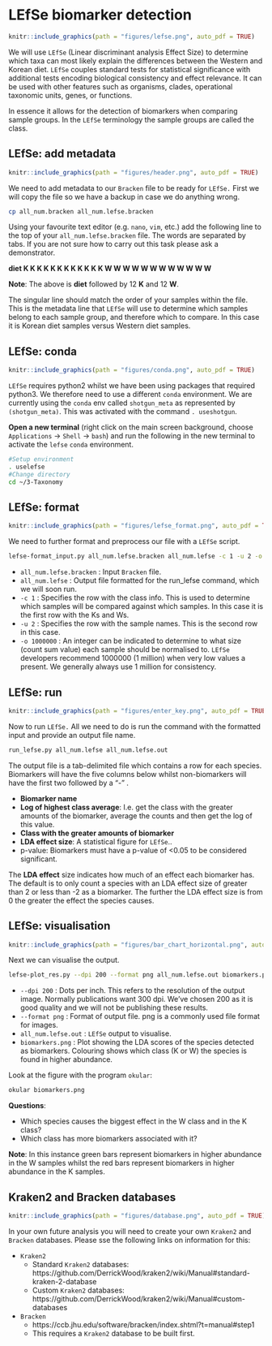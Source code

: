 # LEfSe biomarker detection
```r
knitr::include_graphics(path = "figures/lefse.png", auto_pdf = TRUE)
```

We will use `LEfSe` (Linear discriminant analysis Effect Size) to determine which taxa can most likely explain the differences between the Western and Korean diet. `LEfSe` couples standard tests for statistical significance with additional tests encoding biological consistency and effect relevance. It can be used with other features such as organisms, clades, operational taxonomic units, genes, or functions.

In essence it allows for the detection of biomarkers when comparing sample groups. In the `LEfSe` terminology the sample groups are called the class.

## LEfSe: add metadata {#kraken2_lefse_metadata}
```r
knitr::include_graphics(path = "figures/header.png", auto_pdf = TRUE)
```

We need to add metadata to our `Bracken` file to be ready for `LEfSe.` First we will copy the file so we have a backup in case we do anything wrong.

```bash
cp all_num.bracken all_num.lefse.bracken
```

Using your favourite text editor (e.g. `nano`, `vim`, etc.) add the following line to the top of your `all_num.lefse.bracken` file. The words are separated by tabs. If you are not sure how to carry out this task please ask a demonstrator.

__diet	K	K	K	K	K	K	K	K	K	K	K	K	W	W	W	W	W	W	W	W	W	W	W	W__

__Note__: The above is __diet__ followed by 12 __K__ and 12 __W__.

The singular line should match the order of your samples within the file. This is the metadata line that `LEfSe` will use to determine which samples belong to each sample group, and therefore which to compare. In this case it is Korean diet samples versus Western diet samples.

## LEfSe: conda
```r
knitr::include_graphics(path = "figures/conda.png", auto_pdf = TRUE)
```

`LEfSe` requires python2 whilst we have been using packages that required python3. We therefore need to use a different `conda` environment. We are currently using the `conda` env called `shotgun_meta` as represented by `(shotgun_meta)`. This was activated with the command `. useshotgun`.

__Open a new terminal__ (right click on the main screen background, choose `Applications` -> `Shell` -> `bash`) and run the following in the new terminal to activate the `lefse` `conda` environment.

```bash
#Setup environment
. uselefse
#Change directory
cd ~/3-Taxonomy
```

## LEfSe: format
```r
knitr::include_graphics(path = "figures/lefse_format.png", auto_pdf = TRUE)
```

We need to further format and preprocess our file with a `LEfSe` script.

```bash
lefse-format_input.py all_num.lefse.bracken all_num.lefse -c 1 -u 2 -o 1000000
```

- `all_num.lefse.bracken` : Input `Bracken` file.
- `all_num.lefse` : Output file formatted for the run_lefse command, which we will soon run.
- `-c 1` : Specifies the row with the class info. This is used to determine which samples will be compared against which samples. In this case it is the first row with the Ks and Ws.
- `-u 2` : Specifies the row with the sample names. This is the second row in this case.
- `-o 1000000` : An integer can be indicated to determine to what size (count sum value) each sample should be normalised to. `LEfSe` developers recommend 1000000 (1 million) when very low values a present. We generally always use 1 million for consistency.

## LEfSe: run
```r
knitr::include_graphics(path = "figures/enter_key.png", auto_pdf = TRUE)
``` 

Now to run `LEfSe.` All we need to do is run the command with the formatted input and provide an output file name.

```bash
run_lefse.py all_num.lefse all_num.lefse.out
```

The output file is a tab-delimited file which contains a row for each species. Biomarkers will have the five columns below whilst non-biomarkers will have the first two followed by a "-" .

- __Biomarker name__
- __Log of highest class average__: I.e. get the class with the greater amounts of the biomarker, average the counts and then get the log of this value.
- __Class with the greater amounts of biomarker__
- __LDA effect size__: A statistical figure for `LEfSe`..
- p-value: Biomarkers must have a p-value of <0.05 to be considered significant.

The __LDA effect__ size indicates how much of an effect each biomarker has. The default is to only count a species with an LDA effect size of greater than 2 or less than -2 as a biomarker. The further the LDA effect size is from 0 the greater the effect the species causes.

## LEfSe: visualisation
```r
knitr::include_graphics(path = "figures/bar_chart_horizontal.png", auto_pdf = TRUE)
``` 

Next we can visualise the output.

```bash
lefse-plot_res.py --dpi 200 --format png all_num.lefse.out biomarkers.png
```

- `--dpi 200` : Dots per inch. This refers to the resolution of the output image. Normally publications want 300 dpi. We’ve chosen 200 as it is good quality and we will not be publishing these results.
- `--format png` : Format of output file. png is a commonly used file format for images.
- `all_num.lefse.out` : `LEfSe` output to visualise.
- `biomarkers.png` : Plot showing the LDA scores of the species detected as biomarkers. Colouring shows which class (K or W) the species is found in higher abundance.

Look at the figure with the program `okular`:

```bash
okular biomarkers.png
```

__Questions__:

- Which species causes the biggest effect in the W class and in the K class?
- Which class has more biomarkers associated with it?

__Note__: In this instance green bars represent biomarkers in higher abundance in the W samples whilst the red bars represent biomarkers in higher abundance in the K samples.

## Kraken2 and Bracken databases
```r
knitr::include_graphics(path = "figures/database.png", auto_pdf = TRUE)
``` 

In your own future analysis you will need to create your own `Kraken2` and `Bracken` databases. Please sse the following links on information for this:

- `Kraken2`
   - Standard `Kraken2` databases: https://github.com/DerrickWood/kraken2/wiki/Manual#standard-kraken-2-database
   - Custom `Kraken2` databases: https://github.com/DerrickWood/kraken2/wiki/Manual#custom-databases
- `Bracken`
   - https://ccb.jhu.edu/software/bracken/index.shtml?t=manual#step1
   - This requires a `Kraken2` database to be built first.

